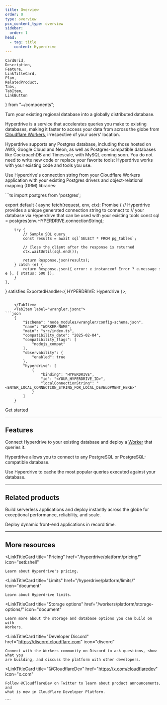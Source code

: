 ```yaml
---
title: Overview
order: 0
type: overview
pcx_content_type: overview
sidebar:
  order: 1
head:
  - tag: title
    content: Hyperdrive
---
```


	CardGrid,
	Description,
	Feature,
	LinkTitleCard,
	Plan,
	RelatedProduct,
	Tabs,
	TabItem,
	LinkButton
} from "~/components";

<Description>

Turn your existing regional database into a globally distributed database.

</Description>

<Plan type="workers-paid" />

Hyperdrive is a service that accelerates queries you make to existing databases, making it faster to access your data from across the globe from [Cloudflare Workers](/workers/), irrespective of your users' location.

Hyperdrive supports any Postgres database, including those hosted on AWS, Google Cloud and Neon, as well as Postgres-compatible databases like CockroachDB and Timescale, with MySQL coming soon. You do not need to write new code or replace your favorite tools: Hyperdrive works with your existing code and tools you use.

Use Hyperdrive's connection string from your Cloudflare Workers application with your existing Postgres drivers and object-relational mapping (ORM) libraries:

<Tabs>
	<TabItem label="Workers Binding API">
	<Tabs>
	<TabItem label="index.ts">
```ts
import postgres from 'postgres';

export default {
	async fetch(request, env, ctx): Promise<Response> {
		// Hyperdrive provides a unique generated connection string to connect to
		// your database via Hyperdrive that can be used with your existing tools
		const sql = postgres(env.HYPERDRIVE.connectionString);

    	try {
    		// Sample SQL query
    		const results = await sql`SELECT * FROM pg_tables`;

    		// Close the client after the response is returned
    		ctx.waitUntil(sql.end());

    		return Response.json(results);
    	} catch (e) {
    		return Response.json({ error: e instanceof Error ? e.message : e }, { status: 500 });
    	}
    },
} satisfies ExportedHandler<{ HYPERDRIVE: Hyperdrive }>;
```

    </TabItem>
    <TabItem label="wrangler.jsonc">
```json
	{
		"$schema": "node_modules/wrangler/config-schema.json",
		"name": "WORKER-NAME",
		"main": "src/index.ts",
		"compatibility_date": "2025-02-04",
		"compatibility_flags": [
			"nodejs_compat"
		],
		"observability": {
			"enabled": true
		},
		"hyperdrive": [
			{
				"binding": "HYPERDRIVE",
				"id": "<YOUR_HYPERDRIVE_ID>",
				"localConnectionString": "<ENTER_LOCAL_CONNECTION_STRING_FOR_LOCAL_DEVELOPMENT_HERE>"
			}
		]
	}
```

</TabItem>
</Tabs>

<LinkButton href="/hyperdrive/get-started/">Get started</LinkButton>

</TabItem>
</Tabs>

---

## Features

<Feature header="Connect your database" href="/hyperdrive/get-started/" cta="Connect Hyperdrive to your database">

Connect Hyperdrive to your existing database and deploy a [Worker](/workers/) that queries it.

</Feature>

<Feature header="PostgreSQL support" href="/hyperdrive/configuration/connect-to-postgres/" cta="Connect Hyperdrive to your PostgreSQL database">

Hyperdrive allows you to connect to any PostgreSQL or PostgreSQL-compatible database.

</Feature>

<Feature header="Query Caching" href="/hyperdrive/configuration/query-caching/" cta="Learn about Query Caching">

Use Hyperdrive to cache the most popular queries executed against your database.

</Feature>

---

## Related products

<RelatedProduct header="Workers" href="/workers/" product="workers">

Build serverless applications and deploy instantly across the globe for exceptional performance, reliability, and scale.

</RelatedProduct>

<RelatedProduct header="Pages" href="/pages/" product="pages">

Deploy dynamic front-end applications in record time.

</RelatedProduct>

---

## More resources

<CardGrid>

<LinkTitleCard
	title="Pricing"
	href="/hyperdrive/platform/pricing/"
	icon="seti:shell"
>
	Learn about Hyperdrive's pricing.
</LinkTitleCard>

<LinkTitleCard
	title="Limits"
	href="/hyperdrive/platform/limits/"
	icon="document"
>
	Learn about Hyperdrive limits.
</LinkTitleCard>

<LinkTitleCard
	title="Storage options"
	href="/workers/platform/storage-options/"
	icon="document"
>
	Learn more about the storage and database options you can build on with
	Workers.
</LinkTitleCard>

<LinkTitleCard
	title="Developer Discord"
	href="https://discord.cloudflare.com"
	icon="discord"
>
	Connect with the Workers community on Discord to ask questions, show what you
	are building, and discuss the platform with other developers.
</LinkTitleCard>

<LinkTitleCard
	title="@CloudflareDev"
	href="https://x.com/cloudflaredev"
	icon="x.com"
>
	Follow @CloudflareDev on Twitter to learn about product announcements, and
	what is new in Cloudflare Developer Platform.
</LinkTitleCard>

</CardGrid>
````
